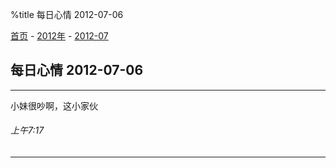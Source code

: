 %title 每日心情 2012-07-06

[[../../../index|首页]] - [[../index|2012年]] - [[index|2012-07]]
==每日心情 2012-07-06==
----
小妹很吵啊，这小家伙
======上午7:17======
----
